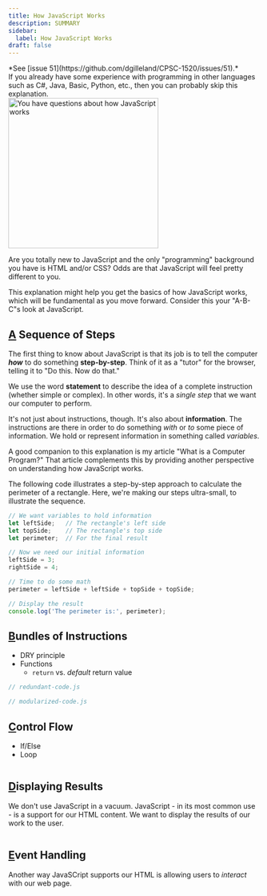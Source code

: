 ```yaml
---
title: How JavaScript Works
description: SUMMARY
sidebar:
  label: How JavaScript Works
draft: false
---
```



<Aside title="Work-In-Progress (WIP)" type="caution">
*See [issue 51](https://github.com/dgilleland/CPSC-1520/issues/51).*
</Aside>

<Aside type="tip" title="For those with programming background">
  If you already have some experience with programming in other languages such as C#, Java, Basic, Python, etc., then you can probably skip this explanation.
</Aside>

<Image src={question} alt="You have questions about how JavaScript works" class="float-end ml-3" width="300"/>

Are you totally new to JavaScript and the only "programming" background you have is HTML and/or CSS? Odds are that JavaScript will feel pretty different to you.

This explanation might help you get the basics of how JavaScript works, which will be fundamental as you move forward. Consider this your "A-B-C"s look at JavaScript.

## <u>A</u> Sequence of Steps

The first thing to know about JavaScript is that its job is to tell the computer ***how*** to do something **step-by-step**. Think of it as a "tutor" for the browser, telling it to "Do this. Now do that."

We use the word **statement** to describe the idea of a complete instruction (whether simple or complex). In other words, it's a *single step* that we want our computer to perform.

It's not just about instructions, though. It's also about **information**. The instructions are there in order to do something *with* or *to* some piece of information. We hold or represent information in something called *variables*.

<Aside>
    A good companion to this explanation is my article "What is a Computer Program?" That article complements this by providing another perspective on understanding how JavaScript works.
</Aside>

The following code illustrates a step-by-step approach to calculate the perimeter of a rectangle. Here, we're making our steps ultra-small, to illustrate the sequence.

```js
// We want variables to hold information
let leftSide;   // The rectangle's left side
let topSide;    // The rectangle's top side
let perimeter;  // For the final result

// Now we need our initial information
leftSide = 3;
rightSide = 4;

// Time to do some math
perimeter = leftSide + leftSide + topSide + topSide;

// Display the result
console.log('The perimeter is:', perimeter);
```


## <u>B</u>undles of Instructions

- DRY principle
- Functions
  - `return` vs. *default* return value


```js
// redundant-code.js
```

```js
// modularized-code.js
```


## <u>C</u>ontrol Flow

- If/Else
- Loop

```js
```


## <u>D</u>isplaying Results

We don't use JavaScript in a vacuum. JavaScript - in its most common use - is a support for our HTML content. We want to display the results of our work to the user.


```js
```

## <u>E</u>vent Handling

Another way JavaSCript supports our HTML is allowing users to *interact* with our web page.

